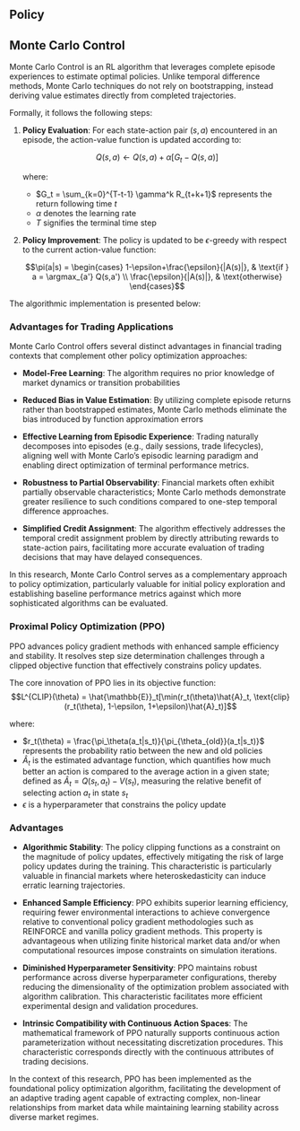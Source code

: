 ## Policy


## Monte Carlo Control

Monte Carlo Control is an RL algorithm that leverages
complete episode experiences to estimate optimal policies. Unlike temporal
difference methods, Monte Carlo techniques do not rely on bootstrapping,
instead deriving value estimates directly from completed trajectories.

Formally, it follows the following steps:

1. **Policy Evaluation**: For each state-action pair $(s,a)$ encountered in an
   episode, the action-value function is updated according to:

   $$Q(s,a) \leftarrow Q(s,a) + \alpha[G_t - Q(s,a)]$$

   where:
   - $G_t = \sum_{k=0}^{T-t-1} \gamma^k R_{t+k+1}$ represents the return
     following time $t$
   - $\alpha$ denotes the learning rate
   - $T$ signifies the terminal time step

2. **Policy Improvement**: The policy is updated to be $\epsilon$-greedy with
   respect to the current action-value function:

   $$\pi(a|s) =
   \begin{cases}
   1-\epsilon+\frac{\epsilon}{|A(s)|}, & \text{if } a = \argmax_{a'} Q(s,a') \\
   \frac{\epsilon}{|A(s)|}, & \text{otherwise}
   \end{cases}$$

The algorithmic implementation is presented below:

\begin{algorithm}
\caption{Monte Carlo Control with $\epsilon$-greedy Policy}
\begin{algorithmic}[1]
\State Initialize $Q(s,a)$ arbitrarily for all $s \in S, a \in A(s)$
\State Initialize $\pi$ to be $\epsilon$-greedy with respect to $Q$
\State Initialize Returns$(s,a)$ as empty list for all $s \in S, a \in A(s)$
\For{each episode}
    \State Generate an episode following $\pi$: $S_0,A_0,R_1,S_1,...,S_{T-1},A_{T-1},R_T$
    \State $G \leftarrow 0$
    \For{$t = T-1, T-2, ..., 0$}
        \State $G \leftarrow \gamma G + R_{t+1}$
        \State Unless the pair $S_t,A_t$ appears in $S_0,A_0,...,S_{t-1},A_{t-1}$:
        \State \quad Append $G$ to Returns$(S_t,A_t)$
        \State \quad $Q(S_t,A_t) \leftarrow$ average(Returns$(S_t,A_t)$)
        \State \quad Update $\pi$ to be $\epsilon$-greedy with respect to $Q$
    \EndFor
\EndFor
\end{algorithmic}
\end{algorithm}

### Advantages for Trading Applications

Monte Carlo Control offers several distinct advantages in financial trading
contexts that complement other policy optimization approaches:

* **Model-Free Learning**: The algorithm requires no prior knowledge of
   market dynamics or transition probabilities

* **Reduced Bias in Value Estimation**: By utilizing complete episode
   returns rather than bootstrapped estimates, Monte Carlo methods eliminate
   the bias introduced by function approximation errors

* **Effective Learning from Episodic Experience**: Trading naturally
   decomposes into episodes (e.g., daily sessions, trade lifecycles),
   aligning well with Monte Carlo's episodic learning paradigm and enabling
   direct optimization of terminal performance metrics.

* **Robustness to Partial Observability**: Financial markets often exhibit
   partially observable characteristics; Monte Carlo methods demonstrate
   greater resilience to such conditions compared to one-step temporal
   difference approaches.

* **Simplified Credit Assignment**: The algorithm effectively addresses the
   temporal credit assignment problem by directly attributing rewards to
   state-action pairs, facilitating more accurate evaluation of trading
   decisions that may have delayed consequences.

In this research, Monte Carlo Control serves as a complementary approach
to policy optimization, particularly valuable for initial policy exploration
and establishing baseline performance metrics against which more sophisticated
algorithms can be evaluated.


### Proximal Policy Optimization (PPO)

PPO advances policy gradient methods with enhanced sample efficiency and
stability. It resolves step size determination challenges through a clipped
objective function that effectively constrains policy updates.

The core innovation of PPO lies in its objective function:
$$L^{CLIP}(\theta) = \hat{\mathbb{E}}_t[\min(r_t(\theta)\hat{A}_t,
\text{clip}(r_t(\theta), 1-\epsilon, 1+\epsilon)\hat{A}_t)]$$

where:

* $r_t(\theta) = \frac{\pi_\theta(a_t|s_t)}{\pi_{\theta_{old}}(a_t|s_t)}$
  represents the probability ratio between the new and old policies
* $\hat{A}_t$ is the estimated advantage function, which quantifies how much
  better an action is compared to the average action in a given state;
  defined as $\hat{A}_t = Q(s_t,a_t) - V(s_t)$, measuring the
  relative benefit of selecting action $a_t$ in state $s_t$
* $\epsilon$ is a hyperparameter that constrains the policy update


\begin{algorithm}
\caption{Proximal Policy Optimization (PPO)}
\begin{algorithmic}[1]
\State Initialize policy parameters $\theta$ and value function parameters $\phi$
\For{iteration = 1, 2, ...}
    \State Collect set of trajectories $\mathcal{D}_t = \{\tau_i\}$ by running
    policy $\pi_\theta$ in the environment
    \State Compute rewards-to-go $\hat{R}_t$
    \State Compute advantage estimates $\hat{A}_t$ using GAE or other methods
    \State Compute policy ratio $r_t(\theta) =
    \frac{\pi_\theta(a_t|s_t)}{\pi_{\theta_{old}}(a_t|s_t)}$
    \State Optimize the PPO-Clip objective:
    \State $\theta \leftarrow \argmax_\theta \frac{1}{|\mathcal{D}_t|T}
    \sum_{\tau \in \mathcal{D}_t} \sum_{t=0}^T \min(r_t(\theta)\hat{A}_t,
    \text{clip}(r_t(\theta), 1-\epsilon, 1+\epsilon)\hat{A}_t)$
    \State Update value function by regression on mean-squared error:
    \State $\phi \leftarrow \argmin_\phi \frac{1}{|\mathcal{D}_t|T}
    \sum_{\tau \in \mathcal{D}_t} \sum_{t=0}^T (V_\phi(s_t) - \hat{R}_t)^2$
\EndFor
\end{algorithmic}
\end{algorithm}

### Advantages

* **Algorithmic Stability**: The policy clipping functions as a
   constraint on the magnitude of policy updates, effectively mitigating the
   risk of large policy updates during the training. This characteristic is
   particularly valuable in financial markets where heteroskedasticity can
   induce erratic learning trajectories.

* **Enhanced Sample Efficiency**: PPO
   exhibits superior learning efficiency, requiring fewer
   environmental interactions to achieve convergence relative to conventional
   policy gradient methodologies such as REINFORCE and vanilla policy gradient
   methods. This property is advantageous
   when utilizing finite historical market data and/or when computational
   resources impose constraints on simulation iterations.

* **Diminished Hyperparameter Sensitivity**: PPO maintains robust performance
   across diverse hyperparameter configurations, thereby reducing the dimensionality
   of the optimization problem associated with algorithm calibration. This
   characteristic facilitates more efficient experimental design and validation
   procedures.

* **Intrinsic Compatibility with Continuous Action Spaces**: The
   mathematical framework of PPO naturally supports continuous action
   parameterization without necessitating discretization procedures. This
   characteristic corresponds directly with the continuous attributes of
   trading decisions.

In the context of this research, PPO has been implemented as the foundational
policy optimization algorithm, facilitating the development of an adaptive
trading agent capable of extracting complex, non-linear relationships from
market data while maintaining learning stability across diverse market regimes.
